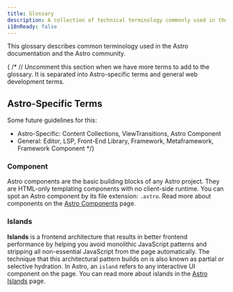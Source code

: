 ```yaml
---
title: Glossary 
description: A collection of technical terminology commonly used in the Astro documentation and community.
i18nReady: false
---
```


This glossary describes common terminology used in the Astro documentation and the Astro community.

{ /* // Uncomment this section when we have more terms to add to the glossary.
It is separated into Astro-specific terms and general web development terms.
## Astro-Specific Terms 

Some future guidelines for this:
- Astro-Specific: Content Collections, ViewTransitions, Astro Component
- General: Editor, LSP, Front-End Library, Framework, Metaframework, Framework Component
*/}

### Component

Astro components are the basic building blocks of any Astro project. They are HTML-only templating components with no client-side runtime. You can spot an Astro component by its file extension: `.astro`. Read more about components on the [Astro Components](/en/core-concepts/astro-components/) page.

### Islands

**Islands** is a frontend architecture that results in better frontend performance by helping you avoid monolithic JavaScript patterns and stripping all non-essential JavaScript from the page automatically. The technique that this architectural pattern builds on is also known as partial or selective hydration. In Astro, an `island` refers to any interactive UI component on the page. You can read more about islands in the [Astro Islands](/en/concepts/islands/) page.
